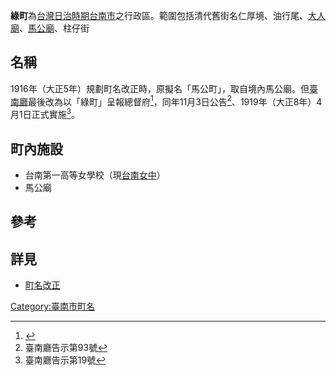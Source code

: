 {{japanese|japanese=緑町|kana=みどりちょう|romaji=Midorichō}}
'''綠町'''為[[台灣日治時期|台灣日治時期]][[台南市|台南市]]之行政區。範圍包括清代舊街名仁厚境、油行尾、[[東門大人廟|大人廟]]、[[馬公廟|馬公廟]]、柱仔街

== 名稱 ==
1916年（大正5年）規劃町名改正時，原擬名「馬公町」，取自境內馬公廟。但[[臺南廳|臺南廳]]最後改為以「綠町」呈報總督府<ref>{{Cite journal|title=〈從《臺南廳公文書》再探臺南市町名改正〉|author=黃偉嘉|url=https://www.th.gov.tw/new_index/upload/download/328fb12a3fd346505eb7aae25b429461.pdf|journal=《[[臺灣文獻|臺灣文獻]]》|issue=1|year=2015-03-31|volume=66|page=161－180|archiveurl=https://web.archive.org/web/20220211060231/https://www.th.gov.tw/new_index/upload/download/328fb12a3fd346505eb7aae25b429461.pdf|archivedate=2022-02-11|deadurl=no}}</ref>，同年11月3日公告<ref>臺南廳告示第93號</ref>、1919年（大正8年）4月1日正式實施<ref>臺南廳告示第19號</ref>。
==町內施設==
*台南第一高等女學校（現[[台南女中|台南女中]]）
*馬公廟
==參考==
<references />
==詳見==
*[[町名改正|町名改正]]

{{臺南市舊町名}}
[[Category:臺南市町名|Category:臺南市町名]]